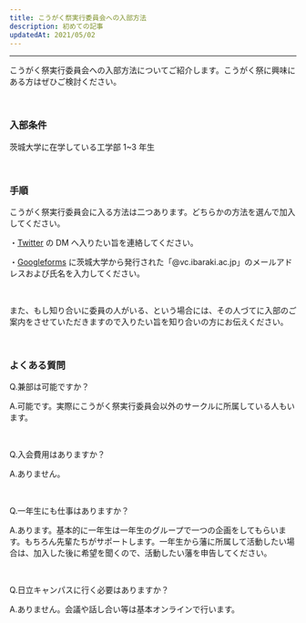 ```yaml
---
title: こうがく祭実行委員会への入部方法
description: 初めての記事
updatedAt: 2021/05/02
---
```


---

こうがく祭実行委員会への入部方法についてご紹介します。こうがく祭に興味にある方はぜひご検討ください。

<br />

### 入部条件

茨城大学に在学している工学部 1~3 年生

<br />

### 手順

こうがく祭実行委員会に入る方法は二つあります。どちらかの方法を選んで加入してください。

・[Twitter](https://twitter.com/2021kougakusai) の DM へ入りたい旨を連絡してください。

・[Googleforms](https://docs.google.com/forms/d/e/1FAIpQLSdb1c6d06ZKLxntLRRFHNg0-Zj5ON3KGrNKins2xXfI5nef-A/viewform?usp=sf_link) に茨城大学から発行された「@vc.ibaraki.ac.jp」のメールアドレスおよび氏名を入力してください。

<br />

また、もし知り合いに委員の人がいる、という場合には、その人づてに入部のご案内をさせていただきますので入りたい旨を知り合いの方にお伝えください。

<br />

### よくある質問

Q.兼部は可能ですか？

A.可能です。実際にこうがく祭実行委員会以外のサークルに所属している人もいます。

<br />

Q.入会費用はありますか？

A.ありません。

<br />

Q.一年生にも仕事はありますか？

A.あります。基本的に一年生は一年生のグループで一つの企画をしてもらいます。もちろん先輩たちがサポートします。一年生から藩に所属して活動したい場合は、加入した後に希望を聞くので、活動したい藩を申告してください。

<br />

Q.日立キャンパスに行く必要はありますか？

A.ありません。会議や話し合い等は基本オンラインで行います。
